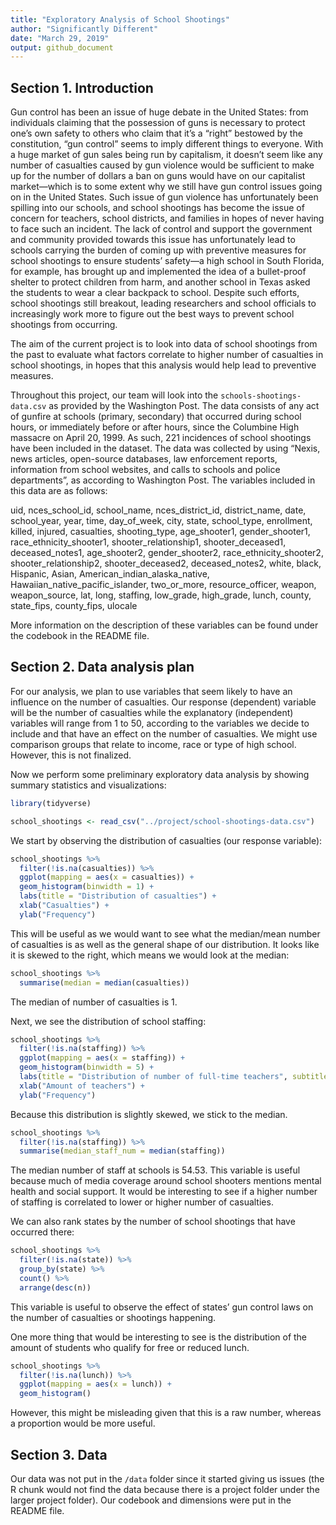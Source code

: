 ```yaml
---
title: "Exploratory Analysis of School Shootings"
author: "Significantly Different"
date: "March 29, 2019"
output: github_document
---
```


## Section 1. Introduction

Gun control has been an issue of huge debate in the United States: from individuals claiming that the possession of guns is necessary to protect one’s own safety to others who claim that it’s a “right” bestowed by the constitution, “gun control” seems to imply different things to everyone. With a huge market of gun sales being run by capitalism, it doesn’t seem like any number of casualties caused by gun violence would be sufficient to make up for the number of dollars a ban on guns would have on our capitalist market—which is to some extent why we still have gun control issues going on in the United States. Such issue of gun violence has unfortunately been spilling into our schools, and school shootings has become the issue of concern for teachers, school districts, and families in hopes of never having to face such an incident. The lack of control and support the government and community provided towards this issue has unfortunately lead to schools carrying the burden of coming up with preventive measures for school shootings to ensure students’ safety—a high school in South Florida, for example, has brought up and implemented the idea of a bullet-proof shelter to protect children from harm, and another school in Texas asked the students to wear a clear backpack to school. Despite such efforts, school shootings still breakout, leading researchers and school officials to increasingly work more to figure out the best ways to prevent school shootings from occurring.

The aim of the current project is to look into data of school shootings from the past to evaluate what factors correlate to higher number of casualties in school shootings, in hopes that this analysis would help lead to preventive measures.

Throughout this project, our team will look into the ```schools-shootings-data.csv``` as provided by the Washington Post. The data consists of any act of gunfire at schools (primary, secondary) that occurred during school hours, or immediately before or after hours, since the Columbine High massacre on April 20, 1999. As such, 221 incidences of school shootings have been included in the dataset. The data was collected by using “Nexis, news articles, open-source databases, law enforcement reports, information from school websites, and calls to schools and police departments”, as according to Washington Post. The variables included in this data are as follows: 

uid, nces_school_id, school_name, nces_district_id, district_name, date, school_year, year, time, day_of_week, city, state, school_type, enrollment, killed, injured, casualties, shooting_type, age_shooter1, gender_shooter1, race_ethnicity_shooter1, shooter_relationship1, shooter_deceased1, deceased_notes1, age_shooter2, gender_shooter2, race_ethnicity_shooter2, shooter_relationship2, shooter_deceased2, deceased_notes2, white, black, Hispanic, Asian, American_indian_alaska_native, Hawaiian_native_pacific_islander, two_or_more, resource_officer, weapon, weapon_source, lat, long, staffing, low_grade, high_grade, lunch, county, state_fips, county_fips, ulocale

More information on the description of these variables can be found under the codebook in the README file. 

## Section 2. Data analysis plan

For our analysis, we plan to use variables that seem likely to have an influence on the number of casualties. Our response (dependent) variable will be the number of casualties while the explanatory (independent) variables will range from 1 to 50, according to the variables we decide to include and that have an effect on the number of casualties. We might use comparison groups that relate to income, race or type of high school. However, this is not finalized. 

Now we perform some preliminary exploratory data analysis by showing summary statistics and visualizations:

```r
library(tidyverse)
```

```r
school_shootings <- read_csv("../project/school-shootings-data.csv")
```

We start by observing the distribution of casualties (our response variable):
```r
school_shootings %>%
  filter(!is.na(casualties)) %>%
  ggplot(mapping = aes(x = casualties)) +
  geom_histogram(binwidth = 1) +
  labs(title = "Distribution of casualties") +
  xlab("Casualties") +
  ylab("Frequency")
```
This will be useful as we would want to see what the median/mean number of casualties is as well as the general shape of our distribution. It looks like it is skewed to the right, which means we would look at the median:

```r
school_shootings %>%
  summarise(median = median(casualties))
```
The median of number of casualties is 1. 

Next, we see the distribution of school staffing:

```r
school_shootings %>%
  filter(!is.na(staffing)) %>%
  ggplot(mapping = aes(x = staffing)) +
  geom_histogram(binwidth = 5) +
  labs(title = "Distribution of number of full-time teachers", subtitle = "At each shooting") +
  xlab("Amount of teachers") +
  ylab("Frequency")
```
Because this distribution is slightly skewed, we stick to the median. 

```r
school_shootings %>%
  filter(!is.na(staffing)) %>%
  summarise(median_staff_num = median(staffing))
```
The median number of staff at schools is 54.53. This variable is useful because much of media coverage around school shooters mentions mental health and social support. It would be interesting to see if a higher number of staffing is correlated to lower or higher number of casualties.


We can also rank states by the number of school shootings that have occurred there:
```r
school_shootings %>%
  filter(!is.na(state)) %>%
  group_by(state) %>%
  count() %>%
  arrange(desc(n))
```
This variable is useful to observe the effect of states' gun control laws on the number of casualties or shootings happening. 

One more thing that would be interesting to see is the distribution of the amount of students who qualify for free or reduced lunch.

```r
school_shootings %>%
  filter(!is.na(lunch)) %>%
  ggplot(mapping = aes(x = lunch)) +
  geom_histogram()
```
However, this might be misleading given that this is a raw number, whereas a proportion would be more useful.


## Section 3. Data

Our data was not put in the ```/data``` folder since it started giving us issues (the R chunk would not find the data because there is a project folder under the larger project folder). Our codebook and dimensions were put in the README file.
